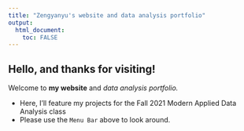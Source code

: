 ```yaml
---
title: "Zengyanyu's website and data analysis portfolio"
output: 
  html_document:
    toc: FALSE
---
```



## Hello, and thanks for visiting! 


Welcome to **my website** and _data analysis portfolio._ 

* Here, I'll feature my projects for the Fall 2021 Modern Applied Data Analysis class
* Please use the `Menu Bar` above to look around.

